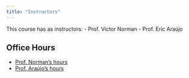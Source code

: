 ```yaml
---
title: "Instructors"
---
```


This course has as instructors:
- Prof. Victor Norman
- Prof. Eric Araújo

## Office Hours

- <a href="https://vtn2webpage.firebaseapp.com/home" target="_blank">Prof. Norman's hours</a>
- <a href="https://outlook.office365.com/calendar/published/c0bd07a3f1d64aaf9a74c91921ce7536@calvin.edu/79189cd730424803bceba861959c7e752179000899390454025/calendar.html" target="_blank">Prof. Araújo's hours</a>

<!-- - [Prof. Norman's hours](https://vtn2webpage.firebaseapp.com/home){:target="_blank"} 
- [Prof. Araújo's hours](https://outlook.office365.com/calendar/published/c0bd07a3f1d64aaf9a74c91921ce7536@calvin.edu/79189cd730424803bceba861959c7e752179000899390454025/calendar.html){:target="_blank"}  -->

